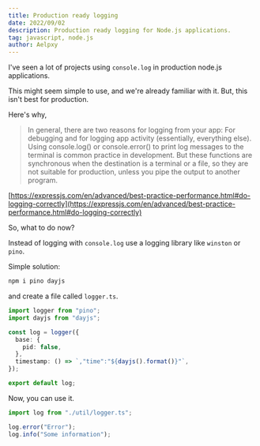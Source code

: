 ```yaml
---
title: Production ready logging
date: 2022/09/02
description: Production ready logging for Node.js applications.
tag: javascript, node.js
author: Aelpxy
---
```


I've seen a lot of projects using `console.log` in production node.js applications.

This might seem simple to use, and we're already familiar with it. But, this isn't best for production.

Here's why,

> In general, there are two reasons for logging from your app: For debugging and for logging app activity (essentially, everything else). Using console.log() or console.error() to print log messages to the terminal is common practice in development. But these functions are synchronous when the destination is a terminal or a file, so they are not suitable for production, unless you pipe the output to another program.

[https://expressjs.com/en/advanced/best-practice-performance.html#do-logging-correctly](https://expressjs.com/en/advanced/best-practice-performance.html#do-logging-correctly)

So, what to do now?

Instead of logging with `console.log` use a logging library like `winston` or `pino`.

Simple solution:

```sh
npm i pino dayjs
```

and create a file called `logger.ts`.

```ts
import logger from "pino";
import dayjs from "dayjs";

const log = logger({
  base: {
    pid: false,
  },
  timestamp: () => `,"time":"${dayjs().format()}"`,
});

export default log;
```

Now, you can use it.

```ts
import log from "./util/logger.ts";

log.error("Error");
log.info("Some information");
```
